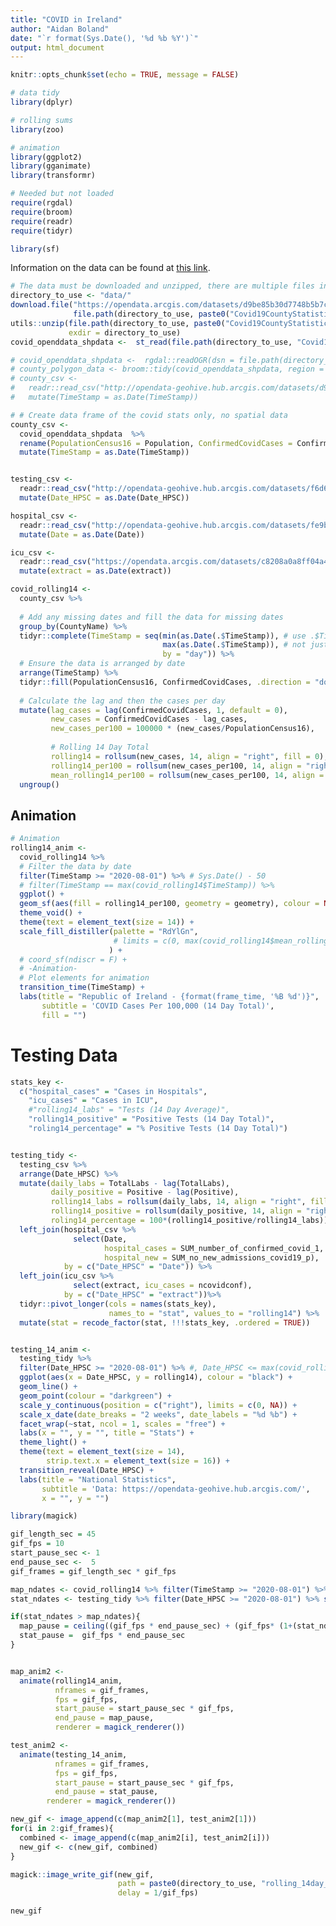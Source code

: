```yaml
---
title: "COVID in Ireland"
author: "Aidan Boland"
date: "`r format(Sys.Date(), '%d %b %Y')`"
output: html_document
---
```


```r
knitr::opts_chunk$set(echo = TRUE, message = FALSE)

# data tidy
library(dplyr)

# rolling sums
library(zoo)

# animation
library(ggplot2)
library(gganimate)
library(transformr)

# Needed but not loaded
require(rgdal)
require(broom)
require(readr)
require(tidyr)

library(sf)
```

Information on the data can be found at [this link](https://data.gov.ie/dataset/covid19countystatisticshpscireland).

```r
# The data must be downloaded and unzipped, there are multiple files in the zip which are needed
directory_to_use <- "data/"
download.file("https://opendata.arcgis.com/datasets/d9be85b30d7748b5b7c09450b8aede63_0.zip?outSR=%7B%22latestWkid%22%3A3857%2C%22wkid%22%3A102100%7D", 
              file.path(directory_to_use, paste0("Covid19CountyStatisticsHPSCIreland_", Sys.Date(),".zip")))
utils::unzip(file.path(directory_to_use, paste0("Covid19CountyStatisticsHPSCIreland_", Sys.Date(),".zip")),
             exdir = directory_to_use)
covid_openddata_shpdata <-  st_read(file.path(directory_to_use, "Covid19CountyStatisticsHPSCIreland.shp"), stringsAsFactors = F)

# covid_openddata_shpdata <-  rgdal::readOGR(dsn = file.path(directory_to_use, "Covid19CountyStatisticsHPSCIreland.shp"), stringsAsFactors = F)
# county_polygon_data <- broom::tidy(covid_openddata_shpdata, region = "CountyName")
# county_csv <- 
#   readr::read_csv("http://opendata-geohive.hub.arcgis.com/datasets/d9be85b30d7748b5b7c09450b8aede63_0.csv?outSR={%22latestWkid%22:3857,%22wkid%22:102100}") %>%
#   mutate(TimeStamp = as.Date(TimeStamp))
```


```r
# # Create data frame of the covid stats only, no spatial data
county_csv <-
  covid_openddata_shpdata  %>%
  rename(PopulationCensus16 = Population, ConfirmedCovidCases = ConfirmedC) %>%
  mutate(TimeStamp = as.Date(TimeStamp))


testing_csv <- 
  readr::read_csv("http://opendata-geohive.hub.arcgis.com/datasets/f6d6332820ca466999dbd852f6ad4d5a_0.csv?outSR={%22latestWkid%22:3857,%22wkid%22:102100}") %>%
  mutate(Date_HPSC = as.Date(Date_HPSC))

hospital_csv <- 
  readr::read_csv("http://opendata-geohive.hub.arcgis.com/datasets/fe9bb23592ec4142a4f4c2c9bd32f749_0.csv?outSR={%22latestWkid%22:4326,%22wkid%22:4326}") %>%
  mutate(Date = as.Date(Date))

icu_csv <- 
  readr::read_csv("https://opendata.arcgis.com/datasets/c8208a0a8ff04a45b2922ae69e9b2206_0.csv") %>%
  mutate(extract = as.Date(extract))


```


```r
covid_rolling14 <- 
  county_csv %>%
  
  # Add any missing dates and fill the data for missing dates
  group_by(CountyName) %>%
  tidyr::complete(TimeStamp = seq(min(as.Date(.$TimeStamp)), # use .$TimeStamp to get global data min 
                                  max(as.Date(.$TimeStamp)), # not just the min for the group_by var
                                  by = "day")) %>%
  # Ensure the data is arranged by date
  arrange(TimeStamp) %>%
  tidyr::fill(PopulationCensus16, ConfirmedCovidCases, .direction = "down") %>%
  
  # Calculate the lag and then the cases per day
  mutate(lag_cases = lag(ConfirmedCovidCases, 1, default = 0),
         new_cases = ConfirmedCovidCases - lag_cases,
         new_cases_per100 = 100000 * (new_cases/PopulationCensus16),
         
         # Rolling 14 Day Total
         rolling14 = rollsum(new_cases, 14, align = "right", fill = 0),
         rolling14_per100 = rollsum(new_cases_per100, 14, align = "right", fill = 0),
         mean_rolling14_per100 = rollsum(new_cases_per100, 14, align = "right", fill = 0)/14) %>%
  ungroup()
```



## Animation

```r
# Animation
rolling14_anim <- 
  covid_rolling14 %>%
  # Filter the data by date
  filter(TimeStamp >= "2020-08-01") %>% # Sys.Date() - 50
  # filter(TimeStamp == max(covid_rolling14$TimeStamp)) %>%
  ggplot() + 
  geom_sf(aes(fill = rolling14_per100, geometry = geometry), colour = NA) + 
  theme_void() +
  theme(text = element_text(size = 14)) +
  scale_fill_distiller(palette = "RdYlGn",
                       # limits = c(0, max(covid_rolling14$mean_rolling14_per100))
                      ) +
  # coord_sf(ndiscr = F) +
  # -Animation-
  # Plot elements for animation
  transition_time(TimeStamp) +
  labs(title = "Republic of Ireland - {format(frame_time, '%B %d')}",
       subtitle = 'COVID Cases Per 100,000 (14 Day Total)', 
       fill = "")
```



# Testing Data

```r
stats_key <- 
  c("hospital_cases" = "Cases in Hospitals",
    "icu_cases" = "Cases in ICU",
    #"rolling14_labs" = "Tests (14 Day Average)", 
    "rolling14_positive" = "Positive Tests (14 Day Total)",
    "roling14_percentage" = "% Positive Tests (14 Day Total)")


testing_tidy <- 
  testing_csv %>%
  arrange(Date_HPSC) %>%
  mutate(daily_labs = TotalLabs - lag(TotalLabs),
         daily_positive = Positive - lag(Positive),
         rolling14_labs = rollsum(daily_labs, 14, align = "right", fill = 0),
         rolling14_positive = rollsum(daily_positive, 14, align = "right", fill = 0),
         roling14_percentage = 100*(rolling14_positive/rolling14_labs)) %>%
  left_join(hospital_csv %>%
              select(Date, 
                     hospital_cases = SUM_number_of_confirmed_covid_1,
                     hospital_new = SUM_no_new_admissions_covid19_p),
            by = c("Date_HPSC" = "Date")) %>%
  left_join(icu_csv %>%
              select(extract, icu_cases = ncovidconf),
            by = c("Date_HPSC" = "extract"))%>%
  tidyr::pivot_longer(cols = names(stats_key), 
                      names_to = "stat", values_to = "rolling14") %>%
  mutate(stat = recode_factor(stat, !!!stats_key, .ordered = TRUE))


testing_14_anim <- 
  testing_tidy %>%  
  filter(Date_HPSC >= "2020-08-01") %>% #, Date_HPSC <= max(covid_rolling14$TimeStamp)
  ggplot(aes(x = Date_HPSC, y = rolling14), colour = "black") +
  geom_line() +
  geom_point(colour = "darkgreen") +
  scale_y_continuous(position = c("right"), limits = c(0, NA)) +
  scale_x_date(date_breaks = "2 weeks", date_labels = "%d %b") +
  facet_wrap(~stat, ncol = 1, scales = "free") +
  labs(x = "", y = "", title = "Stats") +
  theme_light() +
  theme(text = element_text(size = 14),
        strip.text.x = element_text(size = 16)) +
  transition_reveal(Date_HPSC) + 
  labs(title = "National Statistics",
       subtitle = 'Data: https://opendata-geohive.hub.arcgis.com/',
       x = "", y = "")
```




```r
library(magick)

gif_length_sec = 45
gif_fps = 10
start_pause_sec <- 1
end_pause_sec <-  5
gif_frames = gif_length_sec * gif_fps

map_ndates <- covid_rolling14 %>% filter(TimeStamp >= "2020-08-01") %>% select(TimeStamp) %>% distinct() %>% nrow()
stat_ndates <- testing_tidy %>% filter(Date_HPSC >= "2020-08-01") %>% select(Date_HPSC) %>% distinct() %>% nrow()

if(stat_ndates > map_ndates){
  map_pause = ceiling((gif_fps * end_pause_sec) + (gif_fps* (1+(stat_ndates - map_ndates)/map_ndates)))
  stat_pause =  gif_fps * end_pause_sec
}


map_anim2 <- 
  animate(rolling14_anim, 
          nframes = gif_frames, 
          fps = gif_fps,
          start_pause = start_pause_sec * gif_fps, 
          end_pause = map_pause,
          renderer = magick_renderer())

test_anim2 <- 
  animate(testing_14_anim,
          nframes = gif_frames, 
          fps = gif_fps,
          start_pause = start_pause_sec * gif_fps, 
          end_pause = stat_pause, 
        renderer = magick_renderer())

new_gif <- image_append(c(map_anim2[1], test_anim2[1]))
for(i in 2:gif_frames){
  combined <- image_append(c(map_anim2[i], test_anim2[i]))
  new_gif <- c(new_gif, combined)
}

magick::image_write_gif(new_gif, 
                        path = paste0(directory_to_use, "rolling_14day_combined_", Sys.Date(),".gif"),
                        delay = 1/gif_fps)

new_gif
```

